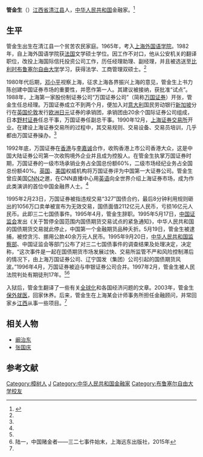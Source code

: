 '''管金生'''（{{bd|1947年|5月19日||}}）[[江西省|江西省]][[清江县|清江县]]人，[[中华人民共和国|中华人民共和国]]金融家。<ref name=dfw>{{Cite web |url=http://finance.eastday.com/stock/m3/20130204/u1a7178065.html |title=证券教父沉浮录：国泰君安张国庆被指曾沦为收银员，东方网，2013-02-04 |access-date=2015-03-16 |archive-date=2018-03-21 |archive-url=https://web.archive.org/web/20180321025620/http://finance.eastday.com/stock/m3/20130204/u1a7178065.html |dead-url=no }}</ref>

==生平==
管金生出生在清江县一个贫苦农民家庭。1965年，考入[[上海外国语学院|上海外国语学院]]。1982年，自上海外国语学院获[[法国|法国]]文学硕士学位。因工作不对口，他从公安机关的翻译职位，改投上海国际信托投资公司工作，历任经理助理、副经理，并且被选送至[[比利时|比利时]][[布鲁塞尔自由大学|布鲁塞尔自由大学]]学习，获得法学、工商管理双硕士。<ref name=dfw/>

1980年代后期，[[邓小平|邓小平]]视察上海，征求上海各界振兴上海的意见，管金生上书力陈创建中国证券市场的重要性，并愿作第一人。其建议被接纳，获批准“试点”。1988年，上海第一家股份制证券公司“万国证券公司”（简称[[万国证券|万国证券]]）开张，管金生任总经理。万国证券成立不到两个月，便加入对[[意大利|意大利]]国民劳动银行[[新加坡|新加坡]]分行在[[英国|英国]][[伦敦|伦敦]]发行[[欧洲|欧洲]][[日元|日元]]证券的承销团，承销团由20余个国际证券公司组成，日本[[野村证券|野村证券]]任总干事，万国证券任副总干事。1990年12月，[[上海证券交易所|上海证券交易所]]开业。在建设上海证券交易所的过程中，其交易规则、交易设备、交易员培训，几乎都由万国证券操办。<ref name=dfw/>

1992年底，万国证券在[[香港|香港]]与[[李嘉诚|李嘉诚]]合作，收购香港上市公司香港大众，这是中国大陆证券公司第一次收购境外企业并且成为控股人。在管金生执掌万国证券时期，万国证券的一级市场承销业务占全国总份额60%，二级市场经纪业务占全国总份额40%。[[英国|英国]]、[[美国|美国]]权威机构将万国证券评为中国第一大证券公司。管金生曾应美国[[CNN|CNN]]之邀，在CNN直播中心用[[英语|英语]]向全世界介绍上海证券市场，成为作此类演讲的首位中国金融界人士。<ref name=dfw/>

1995年2月23日，万国证券被指违规交易“327”国债合约，最后8分钟利用规则砸出的1056万口卖单被宣布为无效交易，国债面值2112亿元人民币，亏损16亿元人民币。此即三二七国债事件。1995年4月，管金生辞职。1995年5月17日，[[中国证监会|中国证监会]]发出《关于暂停全国范围内国债期货交易试点的紧急通知》，中华人民共和国的国债期货交易就此停止，中国第一个金融期货品种夭折。5月19日，管金生被逮捕，被控贪污、挪用公款40余万元人民币。1995年9月20日，[[中华人民共和国监察部|中华人民共和国监察部]]、中国证监会等部门公布了对三二七国债事件的调查结果及处理决定，决定称，“这次事件是一起在国债期货市场发展过快、交易所监管不严和风险控制滞后的情况下，由上海万国证券公司、辽宁国发（集团）公司引起的国债期货风波。”1996年4月，万国证券被迫与申银证券公司合并。1997年2月，管金生被人民法院判处有期徒刑17年。<ref name=dfw/><ref>陆一，中国赌金者——三二七事件始末，上海远东出版社，2015年</ref>

入狱后，管金生翻译了一些有关[[全球化|全球化]]和各国经济问题的文章。2003年，管金生[[保外就医|保外就医]]，回家休养。后来，管金生在上海某会计师事务所担任金融顾问，并常回家乡[[江西|江西]]从事一些项目。<ref name=dfw/>
==相关人物==
*[[阚治东|阚治东]]
*[[张国庆_(企业家)|张国庆]]
==参考文献==
{{reflist}}

{{DEFAULTSORT:Guan管}}
[[Category:樟树人|Category:樟树人]]
[[Category:管姓|J]]
[[Category:中华人民共和国金融家|Category:中华人民共和国金融家]]
[[Category:布鲁塞尔自由大学校友|Category:布鲁塞尔自由大学校友]]